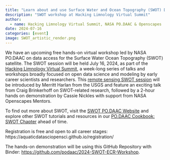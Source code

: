 ```yaml
---
title: "Learn about and use Surface Water and Ocean Topography (SWOT) Data!"
description: "SWOT workshop at Hacking Limnology Virtual Summit"
author: 
  - name: Hacking Limnology Virtual Summit, NASA PO.DAAC & Openscapes
date: 2024-07-16
categories: [event]
image: SWOT_artistic_render.png
---
```


We have an upcoming free hands-on virtual workshop led by NASA PO.DAAC on data access for the Surface Water Ocean Topography (SWOT) satellite. The SWOT session will be held July 16, 2024, as part of the [Hacking Limnology Virtual Summit](https://aquaticdatasciopensci.github.io/), a week-long series of talks and workshops broadly focused on open data science and modeling by early career scientists and researchers. This [remote sensing SWOT session](https://aquaticdatasciopensci.github.io/day2-remote-sensing/) will be introduced by Merritt Harlan from the USGS and feature an exciting talk from Craig Brinkerhoff on SWOT-related research, followed by a 2-hour hands on demonstration by Cassie Nickles with support from NASA Openscapes Mentors. 

To find out more about SWOT, visit the [SWOT PO.DAAC Website](https://podaac.jpl.nasa.gov/SWOT) and explore other SWOT tutorials and resources in our [PO.DAAC Cookbook: SWOT Chapter](https://podaac.github.io/tutorials/quarto_text/SWOT.html) ahead of time.

Registration is free and open to all career stages: https://aquaticdatasciopensci.github.io/registration/

The hands-on demonstration will be using this GitHub Repository with Binder: [https://github.com/podaac/2024-SWOT-ECR-Workshop](https://github.com/podaac/2024-SWOT-ECR-Workshop).
